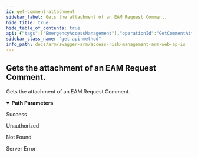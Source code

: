 ```yaml
---
id: get-comment-attachment
sidebar_label: Gets the attachment of an EAM Request Comment.
hide_title: true
hide_table_of_contents: true
api: {"tags":["EmergencyAccessManagement"],"operationId":"GetCommentAttachment","parameters":[{"name":"requestId","in":"path","description":"The request ID.","required":true,"schema":{"type":"string","format":"uuid"}},{"name":"commentId","in":"path","description":"The comment ID.","required":true,"schema":{"type":"string","format":"uuid"}}],"responses":{"200":{"description":"Success"},"401":{"description":"Unauthorized"},"404":{"description":"Not Found"},"500":{"description":"Server Error"}},"description":"Gets the attachment of an EAM Request Comment.","method":"get","path":"/api/eam/{requestId}/comments/{commentId}/attachment","info":{"version":"v1","title":"Access Risk Management ARM Web APIs"},"postman":{"name":"Gets the attachment of an EAM Request Comment.","description":{"type":"text/plain"},"url":{"path":["api","eam",":requestId","comments",":commentId","attachment"],"host":["{{baseUrl}}"],"query":[],"variable":[{"disabled":false,"description":{"content":"(Required) The request ID.","type":"text/plain"},"type":"any","value":"","key":"requestId"},{"disabled":false,"description":{"content":"(Required) The comment ID.","type":"text/plain"},"type":"any","value":"","key":"commentId"}]},"method":"GET"}}
sidebar_class_name: "get api-method"
info_path: docs/arm/swagger-arm/access-risk-management-arm-web-ap-is
---
```



## Gets the attachment of an EAM Request Comment.



Gets the attachment of an EAM Request Comment.

<details style={{"marginBottom":"1rem"}} data-collapsed={false} open={true}><summary style={{}}><strong>Path Parameters</strong></summary><div><ul><ParamsItem className={"paramsItem"} param={{"name":"requestId","in":"path","description":"The request ID.","required":true,"schema":{"type":"string","format":"uuid"}}}></ParamsItem><ParamsItem className={"paramsItem"} param={{"name":"commentId","in":"path","description":"The comment ID.","required":true,"schema":{"type":"string","format":"uuid"}}}></ParamsItem></ul></div></details><div><ApiTabs><TabItem label={"200"} value={"200"}><div>

Success

</div><div></div></TabItem><TabItem label={"401"} value={"401"}><div>

Unauthorized

</div><div></div></TabItem><TabItem label={"404"} value={"404"}><div>

Not Found

</div><div></div></TabItem><TabItem label={"500"} value={"500"}><div>

Server Error

</div><div></div></TabItem></ApiTabs></div>
      